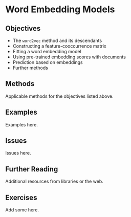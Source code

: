 # Word Embedding Models {#ml-embeddings}

## Objectives

- The `word2vec` method and its descendants
- Constructing a feature-cooccurrence matrix
- Fitting a word embedding model
- Using pre-trained embedding scores with documents
- Prediction based on embeddings
- Further methods

## Methods

Applicable methods for the objectives listed above.

## Examples

Examples here.

## Issues

Issues here.

## Further Reading

Additional resources from libraries or the web.

## Exercises

Add some here.
